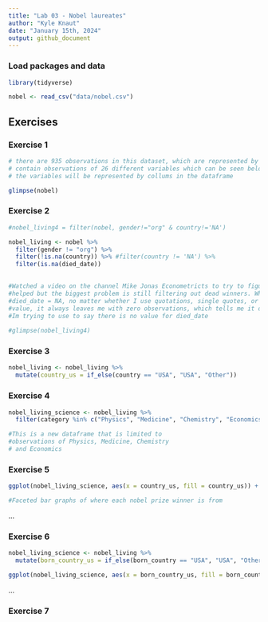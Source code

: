 ```yaml
---
title: "Lab 03 - Nobel laureates"
author: "Kyle Knaut"
date: "January 15th, 2024"
output: github_document
---
```


### Load packages and data

```r
library(tidyverse) 
```

```r
nobel <- read_csv("data/nobel.csv")
```

## Exercises

### Exercise 1

```r
# there are 935 observations in this dataset, which are represented by rows. These rows
# contain observations of 26 different variables which can be seen below
# the variables will be represented by collums in the dataframe

glimpse(nobel)

```

### Exercise 2

```r
#nobel_living4 = filter(nobel, gender!="org" & country!='NA')

nobel_living <- nobel %>% 
  filter(gender != "org") %>%
  filter(!is.na(country)) %>% #filter(country != 'NA') %>%
  filter(is.na(died_date))

                      
#Watched a video on the channel Mike Jonas Econometricts to try to figure this out, it kinda 
#helped but the biggest problem is still filtering out dead winners. When I try to filter for 
#died_date = NA, no matter whether I use quotations, single quotes, or any attempt to use the NA 
#value, it always leaves me with zero observations, which tells me it doesnt like the syntax that
#Im trying to use to say there is no value for died_date
  
#glimpse(nobel_living4)
```


### Exercise 3

```r
nobel_living <- nobel_living %>%
  mutate(country_us = if_else(country == "USA", "USA", "Other"))

```

### Exercise 4

```r
nobel_living_science <- nobel_living %>%
  filter(category %in% c("Physics", "Medicine", "Chemistry", "Economics"))

#This is a new dataframe that is limited to
#observations of Physics, Medicine, Chemistry
# and Economics
```

### Exercise 5
```r
ggplot(nobel_living_science, aes(x = country_us, fill = country_us)) + geom_bar() + coord_flip() + labs( x = "Nobel Prize Winners", y = "Country", title = "Country of Nobel Prize Winners by category") + facet_wrap(~ category)

#Faceted bar graphs of where each nobel prize winner is from
```
...

### Exercise 6
```r
nobel_living_science <- nobel_living %>%
  mutate(born_country_us = if_else(born_country == "USA", "USA", "Other")) 

ggplot(nobel_living_science, aes(x = born_country_us, fill = born_country_us)) + geom_bar() + coord_flip() + labs( x = "Nobel Prize Winners", y = "Country of Birth", title = "Birth Country of Nobel Prize Winners by category", fill = "Country of Birth") + facet_wrap(~ category)
```
...

### Exercise 7
```r

```